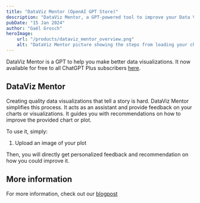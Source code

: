 ```yaml
---
title: "DataViz Mentor (OpenAI GPT Store)"
description: "DataViz Mentor, a GPT-powered tool to improve your Data Visualizations."
pubDate: "15 Jan 2024"
author: "Gaël Grosch"
heroImage: 
    url: "/products/dataviz_mentor_overview.png"
    alt: "DataViz Mentor picture showing the steps from loading your chart until getting recommendations"
---
```


DataViz Mentor is a GPT to help you make better data visualizations. It now available for free to all ChatGPT Plus subscribers [here](https://chat.openai.com/g/g-rk1495Cu2-dataviz-mentor).

## DataViz Mentor

Creating quality data visualizations that tell a story is hard. DataViz Mentor simplifies this process. It acts as an assistant and provide feedback on your charts or visualizations. 
It guides you with recommendations on how to improve the provided chart or plot.

To use it, simply:

1. Upload an image of your plot

Then, you will directly get personalized feedback and recommendation on how you could improve it.

## More information

For more information, check out our [blogpost](https://gael.io/blog/dataviz-mentor/)
